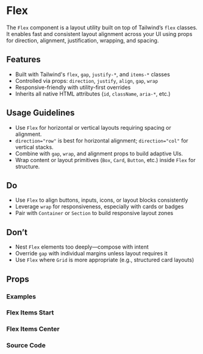 
<Meta of={FlexStories} />

# Flex

The `Flex` component is a layout utility built on top of Tailwind’s `flex` classes. It enables fast and consistent layout alignment across your UI using props for direction, alignment, justification, wrapping, and spacing.

## Features

- Built with Tailwind's `flex`, `gap`, `justify-*`, and `items-*` classes
- Controlled via props: `direction`, `justify`, `align`, `gap`, `wrap`
- Responsive-friendly with utility-first overrides
- Inherits all native HTML attributes (`id`, `className`, `aria-*`, etc.)

## Usage Guidelines

- Use `Flex` for horizontal or vertical layouts requiring spacing or alignment.
- `direction="row"` is best for horizontal alignment; `direction="col"` for vertical stacks.
- Combine with `gap`, `wrap`, and alignment props to build adaptive UIs.
- Wrap content or layout primitives (`Box`, `Card`, `Button`, etc.) inside `Flex` for structure.

## Do

- Use `Flex` to align buttons, inputs, icons, or layout blocks consistently
- Leverage `wrap` for responsiveness, especially with cards or badges
- Pair with `Container` or `Section` to build responsive layout zones

## Don’t

- Nest `Flex` elements too deeply—compose with intent
- Override `gap` with individual margins unless layout requires it
- Use `Flex` where `Grid` is more appropriate (e.g., structured card layouts)

## Props

<Controls of={FlexStories.FlexItemsStart} />

### Examples

### Flex Items Start

<Canvas of={FlexStories.FlexItemsStart} />

### Flex Items Center

<Canvas of={FlexStories.FlexItemsCenter} />

### Source Code

<Source of={FlexStories.FlexItemsStart} language="tsx" />
